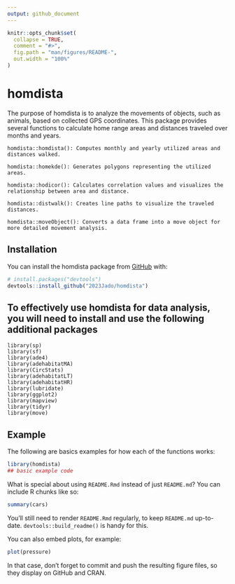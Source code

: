 ```yaml
---
output: github_document
---
```


<!-- README.md is generated from README.Rmd. Please edit that file -->

```r
knitr::opts_chunk$set(
  collapse = TRUE,
  comment = "#>",
  fig.path = "man/figures/README-",
  out.width = "100%"
)
```

# homdista

<!-- badges: start -->
<!-- badges: end -->

The purpose of homdista is to analyze the movements of objects, such as animals, based on collected GPS coordinates. This package provides several functions to calculate home range areas and distances traveled over months and years.

```
homdista::homdista(): Computes monthly and yearly utilized areas and distances walked.

homdista::homekde(): Generates polygons representing the utilized areas.

homdista::hodicor(): Calculates correlation values and visualizes the relationship between area and distance.

homdista::distwalk(): Creates line paths to visualize the traveled distances.

homdista::moveObject(): Converts a data frame into a move object for more detailed movement analysis.
```

## Installation

You can install the homdista package from [GitHub](https://github.com/) with:

``` r
# install.packages("devtools")
devtools::install_github("2023Jado/homdista")
```
## To effectively use homdista for data analysis, you will need to install and use the following additional packages
```
library(sp)
library(sf)
library(ade4)
library(adehabitatMA)
library(CircStats)
library(adehabitatLT)
library(adehabitatHR)
library(lubridate)
library(ggplot2)
library(mapview)
library(tidyr)
library(move)
```
## Example

The following are basics examples for how each of the functions works:

```r
library(homdista)
## basic example code
```

What is special about using `README.Rmd` instead of just `README.md`? You can include R chunks like so:

```r
summary(cars)
```

You'll still need to render `README.Rmd` regularly, to keep `README.md` up-to-date. `devtools::build_readme()` is handy for this.

You can also embed plots, for example:

```r
plot(pressure)
```

In that case, don't forget to commit and push the resulting figure files, so they display on GitHub and CRAN.
